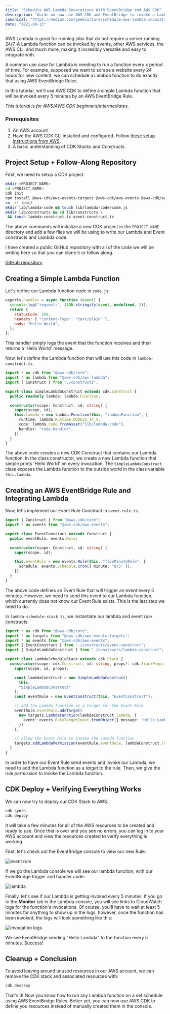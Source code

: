 ```yaml
---
title: "Schedule AWS Lambda Invocations With EventBridge and AWS CDK"
description: "Guide on how use AWS CDK and EventBridge to invoke a Lambda function on a set schedule."
canonical: "https://medium.com/geekculture/schedule-aws-lambda-invocations-with-eventbridge-and-aws-cdk-fbd7e4e670bb"
date: "2021-09-13"
---
```


AWS Lambda is great for running jobs that do not require a server running 24/7. A Lambda function can be invoked
by events, other AWS services, the AWS CLI, and much more, making it incredibly versatile and easy to integrate with.

A common use case for Lambda is needing to run a function every x period of time. For example, supposed we want to scrape a website
every 24 hours for new content, we can schedule a Lambda function to do exactly that using AWS EventBridge Rules.

In this tutorial, we'll use AWS CDK to define a simple Lambda function that will be invoked every 5 minutes by an AWS EventBridge Rule.

_This tutorial is for AWS/AWS CDK beginners/intermediates._

### Prerequisites

1. An AWS account
2. Have the AWS CDK CLI installed and configured. Follow [these setup instructions from AWS](https://docs.aws.amazon.com/cdk/latest/guide/getting_started.html).
3. A basic understanding of CDK Stacks and Constructs.

## Project Setup + Follow-Along Repository

First, we need to setup a CDK project.

```bash terminal=true
mkdir <PROJECT_NAME>
cd <PROJECT_NAME>
cdk init
npm install @aws-cdk/aws-events-targets @aws-cdk/aws-events @aws-cdk/aws-lambda
rm -rf test/
mkdir lib/lambda-code && touch lib/lambda-code/code.js
mkdir lib/constructs && cd lib/constructs \
 && touch lambda-construct.ts event-construct.ts
```

The above commands will initialize a new CDK project in the `PROJECT_NAME` directory and add a few
files we will be using to write our Lambda and Event constructs and Lambda code.

I have created a public GitHub repository with all of the code we will be writing here so that you can clone it or follow along.

[GitHub repository](https://github.com/nramkissoon/AWS-CDK-Schedule-Lambda-Tutorial)

## Creating a Simple Lambda Function

Let's define our Lambda function code in `code.js`:

```javascript filename=code.js
exports.handler = async function (event) {
  console.log("request:", JSON.stringify(event, undefined, 2));
  return {
    statusCode: 200,
    headers: { "Content-Type": "text/plain" },
    body: "Hello World",
  };
};
```

This handler simply logs the event that the function receives and then returns a 'Hello World' message.

Now, let's define the Lambda function that will use this code in `lambda-construct.ts`.

```typescript filename=lambda-construct.ts
import * as cdk from "@aws-cdk/core";
import * as lambda from "@aws-cdk/aws-lambda";
import { Construct } from "./constructs";

export class SimpleLambdaConstruct extends cdk.Construct {
  public readonly lambda: lambda.Function;

  constructor(scope: Construct, id: string) {
    super(scope, id);
    this.lambda = new lambda.Function(this, "lambdaFunction", {
      runtime: lambda.Runtime.NODEJS_14_X,
      code: lambda.Code.fromAsset("lib/lambda-code"),
      handler: "code.handler",
    });
  }
}
```

The above code creates a new CDK Construct that contains our Lambda function.
In the class constructor, we create a new Lambda function that simple prints 'Hello World' on every invocation.
The `SimpleLambdaConstruct` class exposes the Lambda function to the outside world in the class variable `this.lambda`.

## Creating an AWS EventBridge Rule and Integrating Lambda

Now, let's implement our Event Rule Construct in `event-rule.ts`.

```typescript filename=event-rule.ts
import { Construct } from "@aws-cdk/core";
import * as events from "@aws-cdk/aws-events";

export class EventConstruct extends Construct {
  public eventRule: events.Rule;

  constructor(scope: Construct, id: string) {
    super(scope, id);

    this.eventRule = new events.Rule(this, "fiveMinuteRule", {
      schedule: events.Schedule.cron({ minute: "0/5" }),
    });
  }
}
```

The above code defines an Event Rule that will trigger an event every 5 minutes. However, we need to
send this event to our Lambda function, which currently does not know our Event Rule exists. This is the last step we need to do.

In `lambda-schedule-stack.ts`, we instantiate our lambda and event rule constructs:

```typescript filename=lambda-schedule-stack.ts
import * as cdk from "@aws-cdk/core";
import * as targets from "@aws-cdk/aws-events-targets";
import * as events from "@aws-cdk/aws-events";
import { EventConstruct } from "./constructs/event-construct";
import { SimpleLambdaConstruct } from "./constructs/lambda-construct";

export class LambdaScheduleStack extends cdk.Stack {
  constructor(scope: cdk.Construct, id: string, props?: cdk.StackProps) {
    super(scope, id, props);

    const lambdaConstruct = new SimpleLambdaConstruct(
      this,
      "SimpleLambdaConstruct"
    );
    const eventRule = new EventConstruct(this, "EventConstruct");

    // add the Lambda function as a target for the Event Rule
    eventRule.eventRule.addTarget(
      new targets.LambdaFunction(lambdaConstruct.lambda, {
        event: events.RuleTargetInput.fromObject({ message: "Hello Lambda" }),
      })
    );

    // allow the Event Rule to invoke the Lambda function
    targets.addLambdaPermission(eventRule.eventRule, lambdaConstruct.lambda);
  }
}
```

In order to have our Event Rule send events and invoke our Lambda, we need to add the Lambda function as a _target_ to the rule.
Then, we give the rule _permission_ to invoke the Lambda function.

## CDK Deploy + Verifying Everything Works

We can now try to deploy our CDK Stack to AWS.

```bash terminal=true
cdk synth
cdk deploy
```

It will take a few minutes for all of the AWS resources to be created and ready to use. Once that is over and you see
no errors, you can log in to your AWS account and view the resources created to verify everything is working.

First, let's check out the EventBridge console to view our new Rule:

![event rule](/schedule-aws-lambda-invocations/event-rule.png)

If we go the Lambda console we will see our lambda function, with our EventBridge trigger and handler code:

![lambda](/schedule-aws-lambda-invocations/lambda.png)

Finally, let's see if our Lambda is getting invoked every 5 minutes. If you go to the **Monitor** tab in the Lambda console,
you will see links to CloudWatch logs for the function's invocations. Of course, you'll have to wait at least 5 minutes for anything to
show up in the logs, however, once the function has been invoked, the logs will look something like this:

![invocation logs](/schedule-aws-lambda-invocations/logs.png)

We see EventBridge sending "Hello Lambda" to the function every 5 minutes. Success!

## Cleanup + Conclusion

To avoid leaving around unused resources in our AWS account, we can remove the CDK stack and associated resources with:

```bash terminal=true
cdk destroy
```

That's it! Now you know how to run any Lambda function on a set schedule using AWS EventBridge Rules. Better yet, you can now
use AWS CDK to define you resources instead of manually created them in the console.
